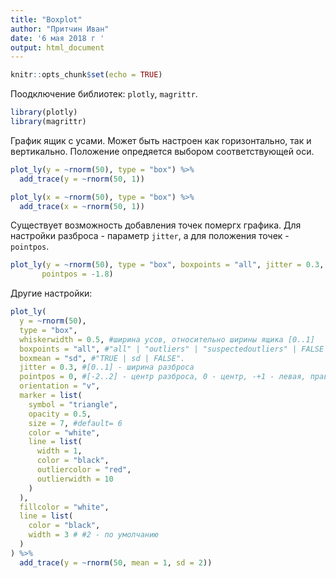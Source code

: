 ```yaml
---
title: "Boxplot"
author: "Притчин Иван"
date: '6 мая 2018 г '
output: html_document
---
```


```r
knitr::opts_chunk$set(echo = TRUE)
```

Поодключение библиотек: `plotly`, `magrittr`.
```r
library(plotly)
library(magrittr)
```

График ящик с усами. Может быть настроен как горизонтально, так и вертикально. Положение опредяется выбором соответствующей оси.
```r
plot_ly(y = ~rnorm(50), type = "box") %>%
  add_trace(y = ~rnorm(50, 1))

plot_ly(x = ~rnorm(50), type = "box") %>%
  add_trace(x = ~rnorm(50, 1))
```

Существует возможность добавления точек помергх графика. Для настройки разброса - параметр `jitter`, а для положения точек - `pointpos`.
```r
plot_ly(y = ~rnorm(50), type = "box", boxpoints = "all", jitter = 0.3,
       pointpos = -1.8)
```

Другие настройки:
```r
plot_ly(
  y = ~rnorm(50), 
  type = "box",
  whiskerwidth = 0.5, #ширина усов, относительно ширины ящика [0..1]
  boxpoints = "all", #"all" | "outliers" | "suspectedoutliers" | FALSE
  boxmean = "sd", #"TRUE | sd | FALSE".
  jitter = 0.3, #[0..1] - ширина разброса
  pointpos = 0, #[-2..2] - центр разброса, 0 - центр, -+1 - левая, правая стенка бокса
  orientation = "v",
  marker = list(
    symbol = "triangle",
    opacity = 0.5,
    size = 7, #default= 6
    color = "white",
    line = list(
      width = 1,
      color = "black",
      outliercolor = "red",
      outlierwidth = 10
    )
  ),
  fillcolor = "white",
  line = list(
    color = "black",
    width = 3 # #2 - по умолчанию
  )
) %>%
  add_trace(y = ~rnorm(50, mean = 1, sd = 2))
```